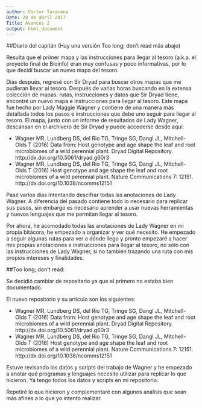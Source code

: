 ```yaml
---
author: Víctor Taracena
Date: 28 de abril 2017
Title: Avances 2
output: html_document
---
```


##Diario del capitán
(Hay una versión Too long; don't read más abajo)

Resulta que el primer mapa y las instrucciones para llegar al tesoro (a.k.a. el proyecto final de Bioinfo) eran muy confusas y poco informativas, por lo que decidí buscar un nuevo mapa del tesoro. 

Días después, regresé con Sir Dryad para buscar otros mapas que me pudieran llevar al tesoro. Después de varias horas buscando en la extensa colección de mapas, rutas, instrucciones y datos que Sir Dryad tiene, encontré un nuevo mapa e instrucciones para llegar al tesoro. Este mapa fue hecho por Lady Maggie Wagner y contiene de una manera más detallada todos los pasos e instrucciones que debe uno seguir para llegar al tesoro. El mapa, junto con un informe de resultados de Lady Wagner, descansan en el archivero de Sir Dryad y puede accederse desde aquí: 

- Wagner MR, Lundberg DS, del Rio TG, Tringe SG, Dangl JL, Mitchell-Olds T (2016) Data from: Host genotype and age shape the leaf and root microbiomes of a wild perennial plant. Dryad Digital Repository. http://dx.doi.org/10.5061/dryad.g60r3
- Wagner MR, Lundberg DS, del Rio TG, Tringe SG, Dangl JL, Mitchell-Olds T (2016) Host genotype and age shape the leaf and root microbiomes of a wild perennial plant. Nature Communications 7: 12151. http://dx.doi.org/10.1038/ncomms12151

Pasé varios días intentando descifrar todas las anotaciones de Lady Wagner. A diferencia del pasado contiene todo lo necesario para replicar sus pasos, sin embargo es necesario aprender a usar nuevas herramientas y nuevos lenguajes que me permitan llegar al tesoro. 

Por ahora, he acomodado todas las anotaciones de Lady Wagner en mi propia bitácora, he empezado a organizar y ver qué necesito. He empezado a seguir algunas rutas para ver a dónde llego y pronto empezaré a hacer mis propias anotaciones e instrucciones para llegar al tesoro, no sólo con las instrucciones de Lady Wagner, si no también trazando una ruta con mis propios intereses y finalidades.


##Too long; don't read: 

Se decidió cambiar de repositario ya que el primero no estaba bien documentado. 

El nuevo repositorio y su artículo son los siguientes: 

- Wagner MR, Lundberg DS, del Rio TG, Tringe SG, Dangl JL, Mitchell-Olds T (2016) Data from: Host genotype and age shape the leaf and root microbiomes of a wild perennial plant. Dryad Digital Repository. http://dx.doi.org/10.5061/dryad.g60r3
- Wagner MR, Lundberg DS, del Rio TG, Tringe SG, Dangl JL, Mitchell-Olds T (2016) Host genotype and age shape the leaf and root microbiomes of a wild perennial plant. Nature Communications 7: 12151. http://dx.doi.org/10.1038/ncomms12151

Estuve revisando los datos y scripts del trabajo de Wagner y he empezado a anotar qué programas y lenguajes necesito utilizar para replicar lo que hicieron. Ya tengo todos los datos y scripts en mi repositorio. 

Repetiré lo que hicieron y complementaré con algunos análisis que sean más afines a lo que yo intento realizar. 


